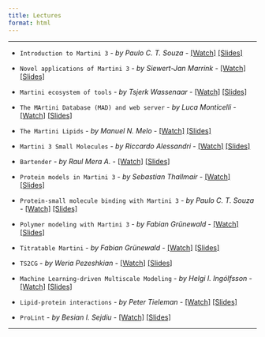 ```yaml
---
title: Lectures
format: html
---
```


<hr>

- `Introduction to Martini 3` - *by Paulo C. T. Souza* - [[Watch]](https://youtu.be/lx8P577COfM) [[Slides]](https://cgmartini-library.s3.ca-central-1.amazonaws.com/0_Tutorials/Lectures/pdfs/Introduction_to_Martini3.pdf)

- `Novel applications of Martini 3` - *by Siewert-Jan Marrink* - [[Watch]](https://www.youtube.com/watch?v=A72A9s980BQ) [[Slides]](https://cgmartini-library.s3.ca-central-1.amazonaws.com/0_Tutorials/Lectures/pdfs/SJ-martini3-applications.pdf)

- `Martini ecosystem of tools` - *by Tsjerk Wassenaar* - [[Watch]](https://youtu.be/Gvf6W0fBqwg) [[Slides]](https://cgmartini-library.s3.ca-central-1.amazonaws.com/0_Tutorials/Lectures/pdfs/Martini-Tools.pdf)

- `The MArtini Database (MAD) and web server` - *by Luca Monticelli* - [[Watch]](https://youtu.be/__LDjW2hB5Q) [[Slides]](https://cgmartini-library.s3.ca-central-1.amazonaws.com/0_Tutorials/Lectures/pdfs/MAD_server.pdf)

- `The Martini Lipids` - *by Manuel N. Melo* - [[Watch]](https://youtu.be/cMhlpwoDtg8) [[Slides]](https://cgmartini-library.s3.ca-central-1.amazonaws.com/0_Tutorials/Lectures/pdfs/MN_Melo_Martini_lipids.pdf)

- `Martini 3 Small Molecules` - *by Riccardo Alessandri* - [[Watch]](https://www.youtube.com/watch?v=PfgEx72KxVg) [[Slides]](https://cgmartini-library.s3.ca-central-1.amazonaws.com/0_Tutorials/Lectures/pdfs/2021-09-02_MartiniWorkshop2021_Small_molecules-vFINAL.pdf)

- `Bartender` - *by Raul Mera A.* - [[Watch]](https://youtu.be/e6P79G9Z8r4) [[Slides]](https://cgmartini-library.s3.ca-central-1.amazonaws.com/0_Tutorials/Lectures/pdfs/Bartender_RMera.pdf)

- `Protein models in Martini 3` - *by Sebastian Thallmair* - [[Watch]](https://youtu.be/KDej6wt7-x8) [[Slides]](https://cgmartini-library.s3.ca-central-1.amazonaws.com/0_Tutorials/Lectures/pdfs/M3workshop-01.pdf)

- `Protein-small molecule binding with Martini 3` - *by Paulo C. T. Souza* - [[Watch]](https://www.youtube.com/watch?v=L-d2VVj5ZXo) [[Slides]](https://cgmartini-library.s3.ca-central-1.amazonaws.com/0_Tutorials/Lectures/pdfs/Protein_Small_molecule_Binding.pdf)

- `Polymer modeling with Martini 3` - *by Fabian Grünewald* - [[Watch]](https://www.youtube.com/watch?v=SwTT5QY0mgI) [[Slides]](https://cgmartini-library.s3.ca-central-1.amazonaws.com/0_Tutorials/Lectures/pdfs/PolyplyWorkshop2021.pdf)

- `Titratable Martini` - *by Fabian Grünewald* - [[Watch]](https://www.youtube.com/watch?v=G2V_UTccy-Y) [[Slides]](https://cgmartini-library.s3.ca-central-1.amazonaws.com/0_Tutorials/Lectures/pdfs/TitratableMartiniWorkshop2021.pdf)

- `TS2CG` - *by Weria Pezeshkian* - [[Watch]](https://www.youtube.com/watch?v=iRL8wFIuuqE) [[Slides]](https://cgmartini-library.s3.ca-central-1.amazonaws.com/0_Tutorials/Lectures/pdfs/weria_TS2CG.pdf)

- `Machine Learning-driven Multiscale Modeling` - *by Helgi I. Ingólfsson* - [[Watch]](https://www.youtube.com/watch?v=n5o9fKeVwuY) [[Slides]](https://cgmartini-library.s3.ca-central-1.amazonaws.com/0_Tutorials/Lectures/pdfs/Martini+workshop+-+MuMMI+-+Ingolfsson.pdf)

- `Lipid-protein interactions` - *by Peter Tieleman* - [[Watch]](https://youtu.be/R3TRYUi7x9o) [[Slides]](https://cgmartini-library.s3.ca-central-1.amazonaws.com/0_Tutorials/Lectures/pdfs/Martini-tieleman.pdf)

- `ProLint` - *by Besian I. Sejdiu* - [[Watch]](https://www.youtube.com/watch?v=_CYrEYkP--g) [[Slides]](https://cgmartini-library.s3.ca-central-1.amazonaws.com/0_Tutorials/Lectures/pdfs/Sejdiu_MartiniWorkshop.pptx.pdf)

<hr>

